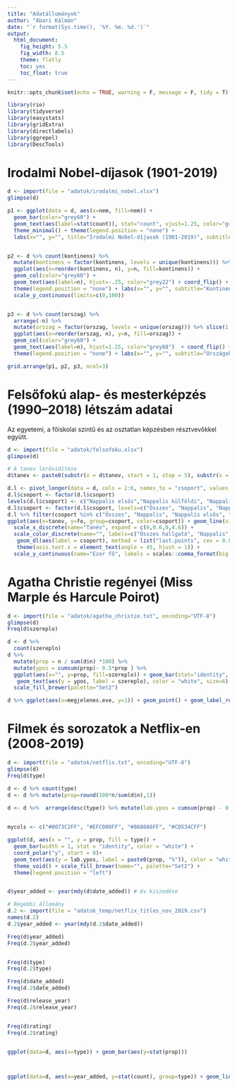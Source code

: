 ```yaml
---
title: "Adatállományok"
author: "Abari Kálmán"
date: "`r format(Sys.time(), '%Y. %m. %d.')`"
output: 
  html_document: 
    fig_height: 5.5
    fig_width: 8.5
    theme: flatly
    toc: yes
    toc_float: true
--- 
```


```r
knitr::opts_chunk$set(echo = TRUE, warning = F, message = F, tidy = T)
```


```r
library(rio)
library(tidyverse)
library(easystats)
library(gridExtra)
library(directlabels)
library(ggrepel)
library(DescTools)
```



# Irodalmi Nobel-díjasok (1901-2019)

```r
d <- import(file = "adatok/irodalmi_nobel.xlsx")
glimpse(d)
```




```r
p1 <- ggplot(data = d, aes(x=nem, fill=nem)) + 
  geom_bar(color="grey60") +
  geom_text(aes(label=stat(count)), stat="count", vjust=1.25, color="grey88") +  
  theme_minimal() + theme(legend.position = "none") + 
  labs(x="", y="", title="Irodalmi Nobel-díjasok (1901-2019)", subtitle = "Nem")


p2 <- d %>% count(kontinens) %>% 
  mutate(kontinens = factor(kontinens, levels = unique(kontinens))) %>% 
  ggplot(aes(x=reorder(kontinens, n), y=n, fill=kontinens)) + 
  geom_col(color="grey60") +
  geom_text(aes(label=n), hjust=-.25, color="grey22") + coord_flip() + theme_minimal() +
  theme(legend.position = "none") + labs(x="", y="", subtitle="Kontinensek") +
  scale_y_continuous(limits=c(0,100))


p3 <- d %>% count(orszag) %>% 
  arrange(-n) %>% 
  mutate(orszag = factor(orszag, levels = unique(orszag))) %>% slice(1:10) %>%
  ggplot(aes(x=reorder(orszag, n), y=n, fill=orszag)) + 
  geom_col(color="grey60") + 
  geom_text(aes(label=n), hjust=1.25, color="grey88")  + coord_flip() + theme_minimal() + 
  theme(legend.position = "none") + labs(x="", y="", subtitle="Országok")

grid.arrange(p1, p2, p3, ncol=3)
```

# Felsőfokú alap- és mesterképzés (1990–2018) létszám adatai  

Az egyetemi, a főiskolai szintű és az osztatlan képzésben résztvevőkkel együtt. 

```r
d <- import(file = "adatok/felsofoku.xlsx")
glimpse(d)
```




```r
# A tanev lerövidítése
d$tanev <- paste0(substr(x = d$tanev, start = 1, stop = 5), substr(x = d$tanev, start = 8, stop = 9)) 

d.l <- pivot_longer(data = d, cols = 2:6, names_to = "csoport", values_to = "fo")
d.l$csoport <- factor(d.l$csoport)
levels(d.l$csoport) <- c("Nappalis elsős","Nappalis külföldi", "Nappalis", "Nappalis nő", "Összes")
d.l$csoport <- factor(d.l$csoport, levels=c("Összes", "Nappalis", "Nappalis elsős", "Nappalis külföldi", "Nappalis nő"))
d.l %>% filter(csoport %in% c("Összes", "Nappalis", "Nappalis elsős", "Nappalis külföldi")) %>% 
ggplot(aes(x=tanev, y=fo, group=csoport, color=csoport)) + geom_line(size=1.4) + 
  scale_x_discrete(name="Tanév", expand = c(0,0.6,0,4.6)) +
  scale_color_discrete(name="", labels=c("Összes hallgató", "Nappalis", "Nappalis elsős", "Nappalis külföldi")) +
   geom_dl(aes(label = csoport), method = list("last.points", cex = 0.8, rot=45)) + theme_bw() + 
   theme(axis.text.x = element_text(angle = 45, hjust = 1)) + 
  scale_y_continuous(name="Ezer fő", labels = scales::comma_format(big.mark = " ", scale = 0.001)) + theme(legend.position = "top")


```



# Agatha Christie regényei (Miss Marple és Harcule Poirot)


```r
d <- import(file = "adatok/agatha_christie.txt", encoding="UTF-8")
glimpse(d)
Freq(d$szereplo)
```

```r
d <- d %>% 
  count(szereplo)
d %>% 
  mutate(prop = n / sum(d$n) *100) %>%
  mutate(ypos = cumsum(prop)- 0.5*prop ) %>% 
  ggplot(aes(x="", y=prop, fill=szereplo)) + geom_bar(stat="identity", width=1, color="white") + coord_polar("y", start=0) + theme_void() + 
   geom_text(aes(y = ypos, label = szereplo), color = "white", size=6) +
  scale_fill_brewer(palette="Set2")

```



```r
d %>% ggplot(aes(x=megjelenes.eve, y=1)) + geom_point() + geom_label_repel(aes(label=cim.magyar, color=szereplo), size=3) + theme(legend.position = "top") + scale_y_continuous(breaks = NULL, name="") + scale_x_continuous(name="", breaks=unique())
```


# Filmek és sorozatok a Netflix-en (2008-2019)

```r
d <- import(file = "adatok/netflix.txt", encoding="UTF-8")
glimpse(d)
Freq(d$type)
```


```r
d <- d %>% count(type)
d <- d %>% mutate(prop=round(100*n/sum(d$n),1))

d <- d %>%  arrange(desc(type)) %>% mutate(lab.ypos = cumsum(prop) - 0.5*prop)

 
mycols <- c("#0073C2FF", "#EFC000FF", "#868686FF", "#CD534CFF")

ggplot(d, aes(x = "", y = prop, fill = type)) +
  geom_bar(width = 1, stat = "identity", color = "white") +
  coord_polar("y", start = 0)+
  geom_text(aes(y = lab.ypos, label = paste0(prop, "%")), color = "white")+
  theme_void() + scale_fill_brewer(name="", palette="Set2") + 
  theme(legend.position = "left")


d$year_added <- year(mdy(d$date_added)) # év kiszedése

# Régebbi állomány
d.2 <- import(file = "adatok_temp/netflix_titles_nov_2019.csv")
names(d.2)
d.2$year_added <- year(mdy(d.2$date_added))

Freq(d$year_added)
Freq(d.2$year_added)


Freq(d$type)
Freq(d.2$type)

Freq(d$date_added)
Freq(d.2$date_added)

Freq(d$release_year)
Freq(d.2$release_year)


Freq(d$rating)
Freq(d.2$rating)


ggplot(data=d, aes(x=type)) + geom_bar(aes(y=stat(prop)))



ggplot(data=d, aes(x=year_added, y=stat(count), group=type)) + geom_line()


```


